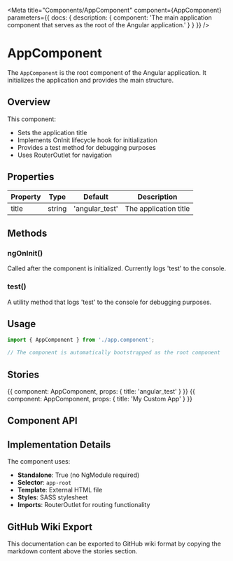 
<Meta 
  title="Components/AppComponent" 
  component={AppComponent}
  parameters={{
    docs: {
      description: {
        component: 'The main application component that serves as the root of the Angular application.'
      }
    }
  }}
/>

# AppComponent

The `AppComponent` is the root component of the Angular application. It initializes the application and provides the main structure.

## Overview

This component:
- Sets the application title
- Implements OnInit lifecycle hook for initialization
- Provides a test method for debugging purposes
- Uses RouterOutlet for navigation

## Properties

| Property | Type | Default | Description |
|----------|------|---------|-------------|
| title | string | 'angular_test' | The application title |

## Methods

### ngOnInit()
Called after the component is initialized. Currently logs 'test' to the console.

### test()
A utility method that logs 'test' to the console for debugging purposes.

## Usage

```typescript
import { AppComponent } from './app.component';

// The component is automatically bootstrapped as the root component
```

## Stories

<Canvas>
  <Story name="Default">
    {{
      component: AppComponent,
      props: {
        title: 'angular_test'
      }
    }}
  </Story>
</Canvas>

<Canvas>
  <Story name="Custom Title">
    {{
      component: AppComponent,
      props: {
        title: 'My Custom App'
      }
    }}
  </Story>
</Canvas>

## Component API

<ArgsTable of={AppComponent} />

## Implementation Details

The component uses:
- **Standalone**: True (no NgModule required)
- **Selector**: `app-root`
- **Template**: External HTML file
- **Styles**: SASS stylesheet
- **Imports**: RouterOutlet for routing functionality

## GitHub Wiki Export

This documentation can be exported to GitHub wiki format by copying the markdown content above the stories section.